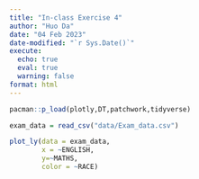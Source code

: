 ```yaml
---
title: "In-class Exercise 4"
author: "Huo Da"
date: "04 Feb 2023"
date-modified: "`r Sys.Date()`"
execute: 
  echo: true
  eval: true
  warning: false
format: html
---
```


```r
pacman::p_load(plotly,DT,patchwork,tidyverse)
```

```r
exam_data = read_csv("data/Exam_data.csv")

```


```r
plot_ly(data = exam_data,
        x = ~ENGLISH,
        y=~MATHS,
        color = ~RACE)


```
